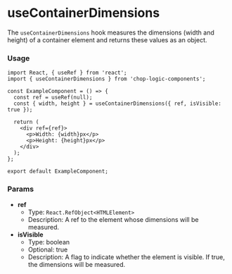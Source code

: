 
<Meta of={UseContainerDimensionsStories} title='Hooks/useContainerDimensions' />

# useContainerDimensions

The `useContainerDimensions` hook measures the dimensions (width and height) of a container element and returns these values as an object.

### Usage

```tsx
import React, { useRef } from 'react';
import { useContainerDimensions } from 'chop-logic-components';

const ExampleComponent = () => {
  const ref = useRef(null);
  const { width, height } = useContainerDimensions({ ref, isVisible: true });

  return (
    <div ref={ref}>
      <p>Width: {width}px</p>
      <p>Height: {height}px</p>
    </div>
  );
};

export default ExampleComponent;
```

### Params

- **ref**
  - Type: `React.RefObject<HTMLElement>`
  - Description: A ref to the element whose dimensions will be measured.
- **isVisible**
  - Type: boolean
  - Optional: true
  - Description: A flag to indicate whether the element is visible. If true, the dimensions will be measured.
